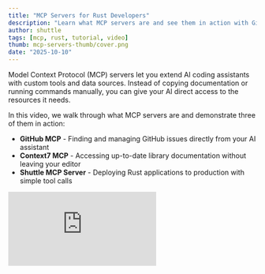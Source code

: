 ```yaml
---
title: "MCP Servers for Rust Developers"
description: "Learn what MCP servers are and see them in action with GitHub, Context7, and Shuttle integrations"
author: shuttle
tags: [mcp, rust, tutorial, video]
thumb: mcp-servers-thumb/cover.png
date: "2025-10-10"
---
```


Model Context Protocol (MCP) servers let you extend AI coding assistants with custom tools and data sources. Instead of copying documentation or running commands manually, you can give your AI direct access to the resources it needs.

In this video, we walk through what MCP servers are and demonstrate three of them in action:

- **GitHub MCP** - Finding and managing GitHub issues directly from your AI assistant
- **Context7 MCP** - Accessing up-to-date library documentation without leaving your editor
- **Shuttle MCP Server** - Deploying Rust applications to production with simple tool calls

<div style={{ position: "relative", paddingBottom: "56.25%", height: 0 }}>
  <iframe
    style={{
      position: "absolute",
      top: 0,
      left: 0,
      width: "100%",
      height: "100%",
    }}
    src="https://www.youtube.com/embed/eQdCSsdqLkk"
    title="MCP Servers for Rust Developers"
    frameBorder="0"
    allow="accelerometer; autoplay; clipboard-write; encrypted-media; gyroscope; picture-in-picture"
    allowFullScreen
  />
</div>

## Getting Started

MCP servers work with AI coding assistants like Claude Code, Cursor, and others that support the Model Context Protocol. Each server exposes tools that your AI can call directly - no manual context switching needed.

### What the Shuttle MCP Server Does

The Shuttle MCP Server gives your AI agent direct access to Shuttle's platform. Your agent can search documentation, deploy projects, list all your deployments, check project status, and view logs in real-time. Tell your AI "deploy my app" and it handles everything - from creating a project if needed to catching and fixing common deployment issues.

To set it up, install the Shuttle CLI and add this to your MCP configuration:

```json
{
  "mcpServers": {
    "Shuttle": {
      "command": "shuttle",
      "args": ["mcp", "start"]
    }
  }
}
```

Learn more in our announcement post: [Shuttle MCP Server](https://www.shuttle.dev/blog/2025/10/08/shuttle-mcp?utm_source=shuttle_blog&utm_medium=video&utm_campaign=mcp_servers)

Full setup guide: [MCP Server Documentation](https://docs.shuttle.dev/integrations/mcp-server?utm_source=shuttle_blog&utm_medium=video&utm_campaign=mcp_servers)

## Wrapping Up

MCP servers bridge the gap between AI assistants and the tools we use every day. From searching library docs to managing GitHub issues to deploying Rust applications, these servers eliminate the context switching that slows us down.

The Shuttle MCP Server takes this further by handling the entire deployment workflow - from creating projects to monitoring production logs. If you're building with Rust, it's worth checking out.

### Try It Yourself

Get started with Shuttle and deploy your first Rust app:

```bash
shuttle init --from shuttle-hq/shuttle-examples --subfolder axum/hello-world
```

Then connect the Shuttle MCP Server to your AI assistant and deploy directly from your coding session.

Happy coding!
